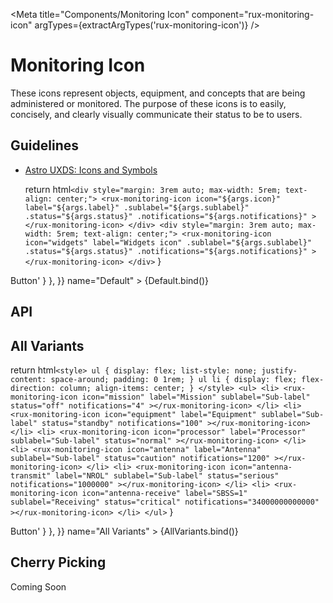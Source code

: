 
<Meta
    title="Components/Monitoring Icon"
    component="rux-monitoring-icon"
    argTypes={extractArgTypes('rux-monitoring-icon')}
/>

# Monitoring Icon

These icons represent objects, equipment, and concepts that are being administered or monitored. The purpose of these icons is to easily, concisely, and clearly visually communicate their status to be to users.

## Guidelines

-   [Astro UXDS: Icons and Symbols](https://astrouxds.com/ui-components/icons-and-symbols)

    return html`
        <div style="margin: 3rem auto; max-width: 5rem; text-align: center;">
            <rux-monitoring-icon
                icon="${args.icon}"
                label="${args.label}"
                .sublabel="${args.sublabel}"
                .status="${args.status}"
                .notifications="${args.notifications}"
            ></rux-monitoring-icon>
        </div>
        <div style="margin: 3rem auto; max-width: 5rem; text-align: center;">
            <rux-monitoring-icon
                icon="widgets"
                label="Widgets icon"
                .sublabel="${args.sublabel}"
                .status="${args.status}"
                .notifications="${args.notifications}"
            ></rux-monitoring-icon>
        </div>
    `
}

<Canvas>
    <Story
        args={{
          status: 'normal',
          icon: 'altitude',
          label: 'Monitoring',
          notifications: 1
        }}
        parameters={{
            docs: { source: { code: '<rux-button>Button</rux-button>' } },
        }}
        name="Default"
    >
        {Default.bind()}
    </Story>
</Canvas>

## API

<ArgsTable of="rux-monitoring-icon" />

## All Variants

  return html`
    <style>
        ul {
            display: flex;
            list-style: none;
            justify-content: space-around;
            padding: 0 1rem;
        }
        ul li {
            display: flex;
            flex-direction: column;
            align-items: center;
        }
    </style>
    <ul>
        <li>
            <rux-monitoring-icon
                icon="mission"
                label="Mission"
                sublabel="Sub-label"
                status="off"
                notifications="4"
            ></rux-monitoring-icon>
        </li>
        <li>
            <rux-monitoring-icon
                icon="equipment"
                label="Equipment"
                sublabel="Sub-label"
                status="standby"
                notifications="100"
            ></rux-monitoring-icon>
        </li>
        <li>
            <rux-monitoring-icon
                icon="processor"
                label="Processor"
                sublabel="Sub-label"
                status="normal"
            ></rux-monitoring-icon>
        </li>
        <li>
            <rux-monitoring-icon
                icon="antenna"
                label="Antenna"
                sublabel="Sub-label"
                status="caution"
                notifications="1200"
            ></rux-monitoring-icon>
        </li>
        <li>
            <rux-monitoring-icon
                icon="antenna-transmit"
                label="NROL"
                sublabel="Sub-label"
                status="serious"
                notifications="1000000"
            ></rux-monitoring-icon>
        </li>
        <li>
            <rux-monitoring-icon
                icon="antenna-receive"
                label="SBSS=1"
                sublabel="Receiving"
                status="critical"
                notifications="34000000000000"
            ></rux-monitoring-icon>
        </li>
    </ul>
  `
}

<Canvas>
    <Story
        parameters={{
            docs: { source: { code: '<rux-button>Button</rux-button>' } },
        }}
        name="All Variants"
    >
        {AllVariants.bind()}
    </Story>
</Canvas>

## Cherry Picking

Coming Soon
